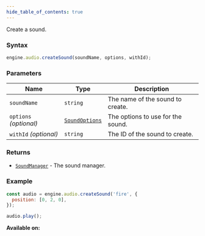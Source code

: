 ```yaml
---
hide_table_of_contents: true
---
```



Create a sound.

### Syntax

```js
engine.audio.createSound(soundName, options, withId);
```

### Parameters

| Name                   | Type                                      | Description                       |
| ---------------------- | ----------------------------------------- | --------------------------------- |
| `soundName`            | `string`                                  | The name of the sound to create.  |
| `options` _(optional)_ | [`SoundOptions`](/sdk/types/SoundOptions) | The options to use for the sound. |
| `withId` _(optional)_  | `string`                                  | The ID of the sound to create.    |

### Returns

- [`SoundManager`](/sdk/types/SoundManager) - The sound manager.

### Example

```js
const audio = engine.audio.createSound('fire', {
  position: [0, 2, 0],
});

audio.play();
```

**Available on:** <ClientTag />
